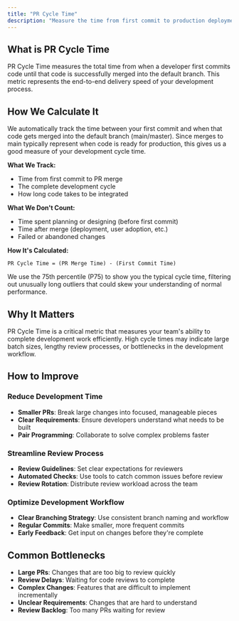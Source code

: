 ```yaml
---
title: "PR Cycle Time"
description: "Measure the time from first commit to production deployment"
---
```


## What is PR Cycle Time

PR Cycle Time measures the total time from when a developer first commits code until that code is successfully merged into the default branch. This metric represents the end-to-end delivery speed of your development process.

## How We Calculate It

We automatically track the time between your first commit and when that code gets merged into the default branch (main/master). Since merges to main typically represent when code is ready for production, this gives us a good measure of your development cycle time.

**What We Track:**
- Time from first commit to PR merge
- The complete development cycle
- How long code takes to be integrated

**What We Don't Count:**
- Time spent planning or designing (before first commit)
- Time after merge (deployment, user adoption, etc.)
- Failed or abandoned changes

**How It's Calculated:**
```
PR Cycle Time = (PR Merge Time) - (First Commit Time)
```

We use the 75th percentile (P75) to show you the typical cycle time, filtering out unusually long outliers that could skew your understanding of normal performance.

## Why It Matters

PR Cycle Time is a critical metric that measures your team's ability to complete development work efficiently. High cycle times may indicate large batch sizes, lengthy review processes, or bottlenecks in the development workflow.


## How to Improve

### Reduce Development Time
- **Smaller PRs**: Break large changes into focused, manageable pieces
- **Clear Requirements**: Ensure developers understand what needs to be built
- **Pair Programming**: Collaborate to solve complex problems faster

### Streamline Review Process
- **Review Guidelines**: Set clear expectations for reviewers
- **Automated Checks**: Use tools to catch common issues before review
- **Review Rotation**: Distribute review workload across the team

### Optimize Development Workflow
- **Clear Branching Strategy**: Use consistent branch naming and workflow
- **Regular Commits**: Make smaller, more frequent commits
- **Early Feedback**: Get input on changes before they're complete

## Common Bottlenecks

- **Large PRs**: Changes that are too big to review quickly
- **Review Delays**: Waiting for code reviews to complete
- **Complex Changes**: Features that are difficult to implement incrementally
- **Unclear Requirements**: Changes that are hard to understand
- **Review Backlog**: Too many PRs waiting for review
